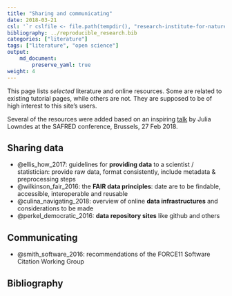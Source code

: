 ```yaml
---
title: "Sharing and communicating"
date: 2018-03-21
csl: '`r cslfile <- file.path(tempdir(), "research-institute-for-nature-and-forest.csl"); download.file("https://github.com/inbo/styles/raw/inbocsl-0.1.0/research-institute-for-nature-and-forest.csl", cslfile); cslfile`'
bibliography: ../reproducible_research.bib
categories: ["literature"]
tags: ["literature", "open science"]
output: 
    md_document:
        preserve_yaml: true
weight: 4
---
```


This page lists *selected* literature and online resources. Some are related to existing tutorial pages, while others are not. They are supposed to be of high interest to this site's users.

Several of the resources were added based on an inspiring
[talk](https://docs.google.com/presentation/d/10KkXEv4r3wWtdKvB6RFOPe809eMNldODaRqQxn-jeME/edit?usp=sharing) 
by Julia Lowndes at the SAFRED conference, Brussels, 27 Feb 2018.

## Sharing data

- @ellis_how_2017: guidelines for **providing data** to a scientist / statistician: provide raw data, format consistently, include metadata & preprocessing steps
- @wilkinson_fair_2016: the **FAIR data principles**: date are to be findable, accessible, interoperable and reusable
- @culina_navigating_2018: overview of online **data infrastructures** and considerations to be made
- @perkel_democratic_2016: **data repository sites** like github and others

## Communicating

- @smith_software_2016: recommendations of the FORCE11 Software Citation Working Group

## Bibliography
